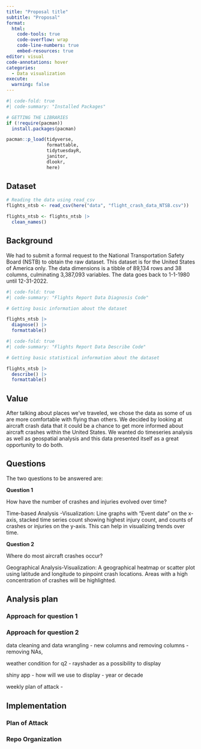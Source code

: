 ```yaml
---
title: "Proposal title"
subtitle: "Proposal"
format:
  html:
    code-tools: true
    code-overflow: wrap
    code-line-numbers: true
    embed-resources: true
editor: visual
code-annotations: hover
categories: 
  - Data visualization
execute:
  warning: false
---
```


```r
#| code-fold: true
#| code-summary: "Installed Packages"

# GETTING THE LIBRARIES
if (!require(pacman))
  install.packages(pacman)

pacman::p_load(tidyverse,
               formattable,
               tidytuesdayR,
               janitor,
               dlookr,
               here)
```

## Dataset

```r
# Reading the data using read_csv
flights_ntsb <- read_csv(here("data", "flight_crash_data_NTSB.csv"))

flights_ntsb <- flights_ntsb |>
  clean_names()
```

## Background

We had to submit a formal request to the National Transportation Safety Board (NSTB) to obtain the raw dataset. This dataset is for the United States of America only. The data dimensions is a tibble of 89,134 rows and 38 columns, culminating 3,387,093 variables. The data goes back to 1-1-1980 until 12-31-2022.

```r
#| code-fold: true
#| code-summary: "Flights Report Data Diagnosis Code"

# Getting basic information about the dataset

flights_ntsb |>
  diagnose() |>
  formattable()
```

```r
#| code-fold: true
#| code-summary: "Flights Report Data Describe Code"

# Getting basic statistical information about the dataset

flights_ntsb |>
  describe() |>
  formattable()
```

## Value

After talking about places we've traveled, we chose the data as some of us are more comfortable with flying than others. We decided by looking at aircraft crash data that it could be a chance to get more informed about aircraft crashes within the United States. We wanted do timeseries analysis as well as geospatial analysis and this data presented itself as a great opportunity to do both.

## Questions

The two questions to be answered are:

**Question 1**

How have the number of crashes and injuries evolved over time?

Time-based Analysis -Visualization: Line graphs with "Event date" on the x-axis, stacked time series count showing highest injury count, and counts of crashes or injuries on the y-axis. This can help in visualizing trends over time.

**Question 2**

Where do most aircraft crashes occur?

Geographical Analysis-Visualization: A geographical heatmap or scatter plot using latitude and longitude to pinpoint crash locations. Areas with a high concentration of crashes will be highlighted.

## Analysis plan

### **Approach for question 1**

### **Approach for question 2**

data cleaning and data wrangling - new columns and removing columns - removing NAs,

weather condition for q2 - rayshader as a possibility to display

shiny app - how will we use to display - year or decade

weekly plan of attack -

## Implementation

### Plan of Attack

### Repo Organization
